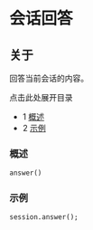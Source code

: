 # 会话回答

## 关于

回答当前会话的内容。

点击此处展开目录

* 1 [概述](#概述)
* 2 [示例](#示例)

### 概述

```xml
answer()
```

### 示例

```xml
session.answer();
```